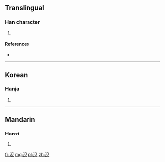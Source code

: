 ==Translingual==

===Han character===
{{Han char|rn=85|rad=水|as=09|sn=12|four=|canj=水卜金山 (EYCU)}}

# {{defn|Han|sort=水09}}

====References====
* {{Han ref|kx=0635.130|dkj=17791|dj=1042.090|hdz=31684.030|uh=6E37|ud=28215}}

----

==Korean==

===Hanja===
{{ko-hanja|hangeul=연|eumhun=|rv=yeon|mr=yŏn|y=yen}}

# {{defn|lang=ko|sort=水09}}

----

==Mandarin==

===Hanzi===
{{cmn-hanzi|pin=[[yǎn]] ([[yan3]])|wg=yen<sup>3</sup>}}

# {{defn|lang=cmn|sort=水09}}

[[fr:渷]]
[[mg:渷]]
[[pl:渷]]
[[zh:渷]]